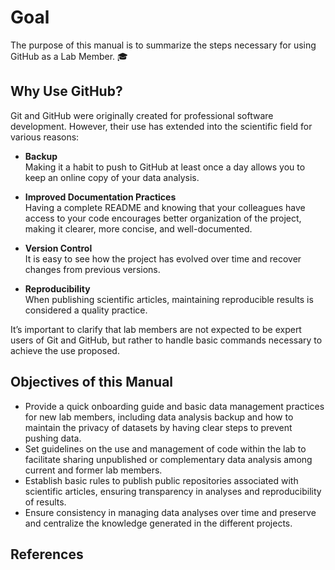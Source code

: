 # Goal {.unnumbered}

The purpose of this manual is to summarize the steps necessary for using GitHub as a Lab Member. 🎓

## Why Use GitHub?

Git and GitHub were originally created for professional software development. However, their use has extended into the scientific field for various reasons:

- **Backup**  
Making it a habit to push to GitHub at least once a day allows you to keep an online copy of your data analysis.

- **Improved Documentation Practices**  
Having a complete README and knowing that your colleagues have access to your code encourages better organization of the project, making it clearer, more concise, and well-documented.

- **Version Control**  
It is easy to see how the project has evolved over time and recover changes from previous versions.

- **Reproducibility**  
When publishing scientific articles, maintaining reproducible results is considered a quality practice.  

It’s important to clarify that lab members are not expected to be expert users of Git and GitHub, but rather to handle basic commands necessary to achieve the use proposed.

## Objectives of this Manual

- Provide a quick onboarding guide and basic data management practices for new lab members, including data analysis backup and how to maintain the privacy of datasets by having clear steps to prevent pushing data.  
- Set guidelines on the use and management of code within the lab to facilitate sharing unpublished or complementary data analysis among current and former lab members.  
- Establish basic rules to publish public repositories associated with scientific articles, ensuring transparency in analyses and reproducibility of results.  
- Ensure consistency in managing data analyses over time and preserve and centralize the knowledge generated in the different projects.  

## References  
